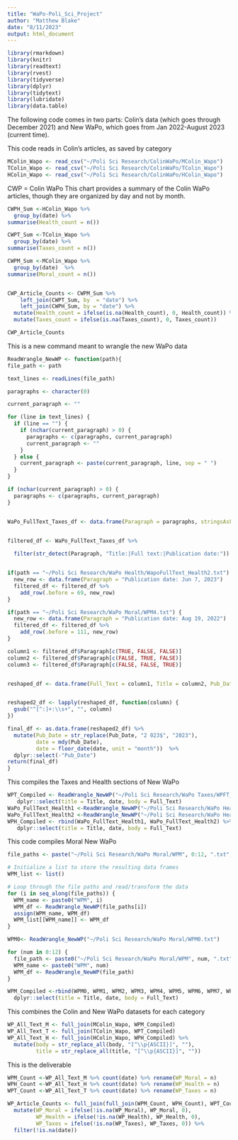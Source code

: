 ```yaml
---
title: "WaPo-Poli_Sci_Project"
author: "Matthew Blake"
date: "8/11/2023"
output: html_document
---
```

```r
library(rmarkdown)
library(knitr)
library(readtext)
library(rvest)
library(tidyverse)
library(dplyr)
library(tidytext)
library(lubridate)
library(data.table)

```
The following code comes in two parts: Colin's data (which goes through December 2021) and New WaPo, which goes from Jan 2022-August 2023 (current time). 

This code reads in Colin's articles, as saved by category
```r
MColin_Wapo <- read_csv("~/Poli Sci Research/ColinWaPo/MColin_Wapo")
TColin_Wapo <- read_csv("~/Poli Sci Research/ColinWaPo/TColin_Wapo")
HColin_Wapo <- read_csv("~/Poli Sci Research/ColinWaPo/HColin_Wapo")
```

CWP = Colin WaPo
This chart provides a summary of the Colin WaPo articles, though they are organized by day and not by month. 
```r
CWPH_Sum <-HColin_Wapo %>%
  group_by(date) %>%
summarise(Health_count = n())

CWPT_Sum <-TColin_Wapo %>%
  group_by(date) %>%
summarise(Taxes_count = n())

CWPM_Sum <-MColin_Wapo %>%
  group_by(date)  %>%
summarise(Moral_count = n())


CWP_Article_Counts <- CWPM_Sum %>%
    left_join(CWPT_Sum, by  = "date") %>%
    left_join(CWPH_Sum, by = "date") %>%
  mutate(Health_count = ifelse(is.na(Health_count), 0, Health_count)) %>%
  mutate(Taxes_count = ifelse(is.na(Taxes_count), 0, Taxes_count))

CWP_Article_Counts
```

This is a new command meant to wrangle the new WaPo data
```r
ReadWrangle_NewWP <- function(path){
file_path <- path

text_lines <- readLines(file_path)

paragraphs <- character(0)

current_paragraph <- ""

for (line in text_lines) {
  if (line == "") {
    if (nchar(current_paragraph) > 0) {
      paragraphs <- c(paragraphs, current_paragraph)
      current_paragraph <- ""
    }
  } else {
    current_paragraph <- paste(current_paragraph, line, sep = " ")
  }
}

if (nchar(current_paragraph) > 0) {
  paragraphs <- c(paragraphs, current_paragraph)
}


WaPo_FullText_Taxes_df <- data.frame(Paragraph = paragraphs, stringsAsFactors = FALSE)


filtered_df <- WaPo_FullText_Taxes_df %>%
  
  filter(str_detect(Paragraph, "Title:|Full text:|Publication date:")) 


if(path == "~/Poli Sci Research/WaPo Health/WapoFullText_Health2.txt") {
  new_row <- data.frame(Paragraph = "Publication date: Jun 7, 2023")
  filtered_df <- filtered_df %>%  
    add_row(.before = 69, new_row)
}

if(path == "~/Poli Sci Research/WaPo Moral/WPM4.txt") {
  new_row <- data.frame(Paragraph = "Publication date: Aug 19, 2022")
  filtered_df <- filtered_df %>%  
    add_row(.before = 111, new_row)
}

column1 <- filtered_df$Paragraph[c(TRUE, FALSE, FALSE)]
column2 <- filtered_df$Paragraph[c(FALSE, TRUE, FALSE)]
column3 <- filtered_df$Paragraph[c(FALSE, FALSE, TRUE)]


reshaped_df <- data.frame(Full_Text = column1, Title = column2, Pub_Date = column3)


reshaped2_df <- lapply(reshaped_df, function(column) {
  gsub("^[^:]+:\\s+", "", column)
})

final_df <- as.data.frame(reshaped2_df) %>%
  mutate(Pub_Date = str_replace(Pub_Date, "2 023$", "2023"),
         date = mdy(Pub_Date),
         date = floor_date(date, unit = "month"))  %>%
  dplyr::select(-"Pub_Date")
return(final_df)
}
```

This compiles the Taxes and Health sections of New WaPo
```r
WPT_Compiled <- ReadWrangle_NewWP("~/Poli Sci Research/WaPo Taxes/WPFT_Taxes.txt")%>%
   dplyr::select(title = Title, date, body = Full_Text)
WaPo_FullText_Health1 <-ReadWrangle_NewWP("~/Poli Sci Research/WaPo Health/WapoFullText_Health1.txt")
WaPo_FullText_Health2 <-ReadWrangle_NewWP("~/Poli Sci Research/WaPo Health/WapoFullText_Health2.txt")
WPH_Compiled <- rbind(WaPo_FullText_Health1, WaPo_FullText_Health2) %>%
   dplyr::select(title = Title, date, body = Full_Text)
```


This code compiles Moral New WaPo
```r
file_paths <- paste("~/Poli Sci Research/WaPo Moral/WPM", 0:12, ".txt", sep = "")

# Initialize a list to store the resulting data frames
WPM_list <- list()

# Loop through the file paths and read/transform the data
for (i in seq_along(file_paths)) {
  WPM_name <- paste0("WPM", i)
  WPM_df <- ReadWrangle_NewWP(file_paths[i])
  assign(WPM_name, WPM_df)
  WPM_list[[WPM_name]] <- WPM_df
}
```


```r
WPM0<- ReadWrangle_NewWP("~/Poli Sci Research/WaPo Moral/WPM0.txt")
```



```r
for (num in 0:12) {
  file_path <- paste0("~/Poli Sci Research/WaPo Moral/WPM", num, ".txt")
  WPM_name <- paste0("WPM", num)
  WPM_df <- ReadWrangle_NewWP(file_path)
}
```


```r
WPM_Compiled <-rbind(WPM0, WPM1, WPM2, WPM3, WPM4, WPM5, WPM6, WPM7, WPM8, WPM9, WPM10, WPM11, WPM12) %>%
  dplyr::select(title = Title, date, body = Full_Text)
```

This combines the Colin and New WaPo datasets for each category
```r
WP_All_Text_M <- full_join(MColin_Wapo, WPM_Compiled) 
WP_All_Text_T <- full_join(TColin_Wapo, WPT_Compiled)
WP_All_Text_H <- full_join(HColin_Wapo, WPH_Compiled) %>%
  mutate(body = str_replace_all(body, "[^\\p{ASCII}]", ""),
         title = str_replace_all(title, "[^\\p{ASCII}]", ""))
```



This is the deliverable
```r
WPM_Count <-WP_All_Text_M %>% count(date) %>% rename(WP_Moral = n)
WPH_Count <-WP_All_Text_H %>% count(date) %>% rename(WP_Health = n)
WPT_Count <-WP_All_Text_T %>% count(date) %>% rename(WP_Taxes = n)

WP_Article_Counts <- full_join(full_join(WPM_Count, WPH_Count), WPT_Count) %>% 
  mutate(WP_Moral = ifelse(!is.na(WP_Moral), WP_Moral, 0),
         WP_Health = ifelse(!is.na(WP_Health), WP_Health, 0), 
         WP_Taxes = ifelse(!is.na(WP_Taxes), WP_Taxes, 0)) %>% 
  filter(!is.na(date))
  
```
